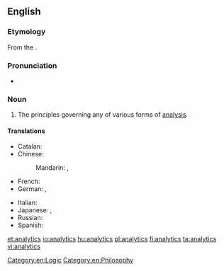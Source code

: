 ==English==

===Etymology===

From the {{etyl|grc|en}} {{term|sc=Grek|lang=el|ἀναλυτικά|tr=analutiká||principles of mathematical analysis}}.

===Pronunciation===
* {{a|US}} {{IPA|ænəˈlɪtɪks|lang=en}}

===Noun===
{{en-noun|-}}
{{wikipedia}}

# The principles governing any of various forms of [[analysis]].

====Translations====
{{trans-top|application of computer technology, operational research, and statistics to solve problems}}
* Catalan: {{t|ca|analítica|f}}
* Chinese:
*: Mandarin: {{t|cmn|分析學|sc=Hani}}, {{t+|cmn|分析学|tr=fēnxīxué|sc=Hani}}
* French: {{t+|fr|analytique|f}}
* German: {{t|de|Analytics|f}}, {{t+|de|Analytik|f}}
{{trans-mid}}
* Italian: {{t|it|analisi dei dati web|f}}
* Japanese: {{t|ja|分析論|tr=ぶんせきろん, bunsekiron|sc=Jpan}} {{qualifier|theory}}, {{t|ja|解析学|tr=かいせきがく, kaisekigaku|sc=Jpan}}
* Russian: {{t+|ru|аналитика|f|tr=analítika|sc=Cyrl}}
* Spanish: {{t|es|analítica|f}}
{{trans-bottom}}

[[Category:en:Logic]]
[[Category:en:Philosophy]]

[[et:analytics]]
[[io:analytics]]
[[hu:analytics]]
[[pl:analytics]]
[[fi:analytics]]
[[ta:analytics]]
[[vi:analytics]]